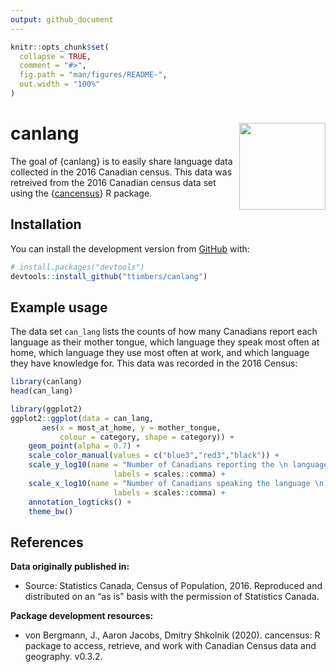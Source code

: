 ```yaml
---
output: github_document
---
```


<!-- README.md is generated from README.Rmd. Please edit that file -->

```r
knitr::opts_chunk$set(
  collapse = TRUE,
  comment = "#>",
  fig.path = "man/figures/README-",
  out.width = "100%"
)
```

# canlang <a href='https://ttimbers.github.io/canlang'><img src='man/figures/hex-canlang.png' align="right" height="138.5" /></a>

<!-- badges: start -->
<!-- badges: end -->

The goal of {canlang} is to easily share language data collected in the 2016 Canadian census. This data was retreived from the 2016 Canadian census data set using the {[cancensus](https://mountainmath.github.io/cancensus/index.html)} R package.

## Installation

You can install the development version from [GitHub](https://github.com/) with:

``` r
# install.packages("devtools")
devtools::install_github("ttimbers/canlang")
```
## Example usage

The data set `can_lang` lists the counts of how many Canadians report each language as their mother tongue, which language they speak most often at home, which language they use most often at work, and which language they have knowledge for. This data was recorded in the 2016 Census:

```r
library(canlang)
head(can_lang)
```

```r
library(ggplot2)
ggplot2::ggplot(data = can_lang,
       aes(x = most_at_home, y = mother_tongue, 
           colour = category, shape = category)) + 
    geom_point(alpha = 0.7) +
    scale_color_manual(values = c("blue3","red3","black")) +
    scale_y_log10(name = "Number of Canadians reporting the \n language as their mother tongue", 
                       labels = scales::comma) +
    scale_x_log10(name = "Number of Canadians speaking the language \n as their primary language at home", 
                       labels = scales::comma) +
    annotation_logticks() +
    theme_bw()
```



## References

**Data originally published in:** 

+ Source: Statistics Canada, Census of Population, 2016. Reproduced and distributed on an "as is" basis with the permission of Statistics Canada.


**Package development resources:**

+ von Bergmann, J., Aaron Jacobs, Dmitry Shkolnik (2020). cancensus: R package to access, retrieve, and work with Canadian Census data and geography. v0.3.2.
